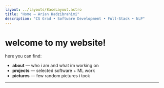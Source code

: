 ```yaml
---
layout: ../layouts/BaseLayout.astro
title: "Home — Arian Hadzibrahimi"
description: "CS Grad • Software Development • Full-Stack • NLP"
---
```


# welcome to my website!

here you can find:

- **about** — who i am and what im working on  
- **projects** — selected software + ML work
- **pictures** — few random pictures i took
---
